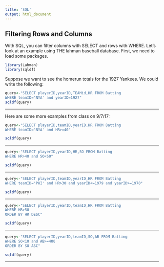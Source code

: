 ```yaml
---
title: 'SQL'
output: html_document
---
```


## Filtering Rows and Columns

With SQL, you can filter columns with SELECT and rows with WHERE.  Let's look at an example using THE lahman baseball database.  First, we need to load some packages.

```r
library(Lahman)
library(sqldf)
```

Suppose we want to see the homerun totals for the 1927 Yankees.  We could write the following:

```r
query<-"SELECT playerID,yearID,TEAMid,HR FROM Batting
WHERE teamID='NYA' and yearID=1927"
sqldf(query)
```
***

Here are some more examples from class on 9/7/17:

```r
query<-"SELECT playerID,teamID,yearID,HR FROM Batting 
WHERE teamID='NYA' and HR>=40"

sqldf(query)
```
***
```r
query<-"SELECT playerID,yearID,HR,SO FROM Batting
WHERE HR>40 and SO<60"

sqldf(query)
```
***
```r
query<-"SELECT playerID,teamID,yearID,HR FROM Batting
WHERE teamID='PHI' and HR>30 and yearID<=1979 and yearID>=1970"

sqldf(query)
```
***
```r
query<-"SELECT playerID,yearID,teamID,HR FROM Batting
WHERE HR>50
ORDER BY HR DESC"

sqldf(query)
```
***
```r
query<-"SELECT playerID,yearID,teamID,SO,AB FROM Batting
WHERE SO<10 and AB>=400
ORDER BY SO ASC"

sqldf(query)
```
***
